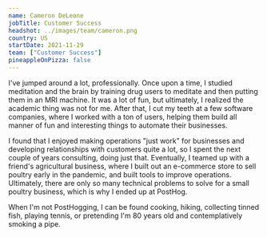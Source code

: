 ```yaml
---
name: Cameron DeLeone
jobTitle: Customer Success
headshot: ../images/team/cameron.png
country: US
startDate: 2021-11-29
team: ["Customer Success"]
pineappleOnPizza: false
---
```


I've jumped around a lot, professionally. Once upon a time, I studied meditation and the brain by training drug users to meditate and then putting them in an MRI machine. It was a lot of fun, but ultimately, I realized the academic thing was not for me.  After that, I cut my teeth at a few software companies, where I worked with a ton of users, helping them build all manner of fun and interesting things to automate their businesses.

I found that I enjoyed making operations "just work" for businesses and developing relationships with customers quite a lot, so I spent the next couple of years consulting, doing just that. Eventually, I teamed up with a friend's agricultural business, where I built out an e-commerce store to sell poultry early in the pandemic, and built tools to improve operations. Ultimately, there are only so many technical problems to solve for a small poultry business, which is why I ended up at PostHog.

When I'm not PostHogging, I can be found cooking, hiking, collecting tinned fish, playing tennis, or pretending I'm 80 years old and contemplatively smoking a pipe.